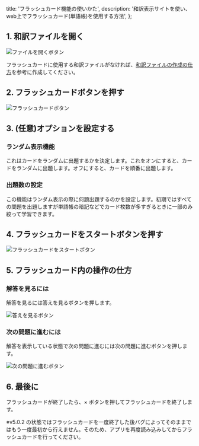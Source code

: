  title: 'フラッシュカード機能の使いかた',
  description: '和訳表示サイトを使い、web上でフラッシュカード(単語帳)を使用する方法',
};

## 1. 和訳ファイルを開く

![ファイルを開くボタン](./img/open-file-button.webp)

フラッシュカードに使用する和訳ファイルがなければ、[和訳ファイルの作成の仕方](./create-file)を参考に作成してください。

## 2. フラッシュカードボタンを押す

![フラッシュカードボタン](./img/flashcard-button.webp)

## 3. (任意)オプションを設定する

### ランダム表示機能

これはカードをランダムに出題するかを決定します。これをオンにすると、カードをランダムに出題します。オフにすると、カードを順番に出題します。

### 出題数の設定

この機能はランダム表示の際に何題出題するのかを設定します。初期ではすべての問題を出題しますが単語帳の暗記などでカード枚数が多すぎるときに一部のみ絞って学習できます。

## 4. フラッシュカードをスタートボタンを押す

![フラッシュカードをスタートボタン](./img/start-flashcard-button.webp)

## 5. フラッシュカード内の操作の仕方

### 解答を見るには

解答を見るには答えを見るボタンを押します。

![答えを見るボタン](./img/answer-button.webp)

### 次の問題に進むには

解答を表示している状態で次の問題に進むには次の問題に進むボタンを押します。

![次の問題に進むボタン](./img/next-button.webp)

## 6. 最後に

フラッシュカードが終了したら、× ボタンを押してフラッシュカードを終了します。

※v5.0.2 の状態ではフラッシュカードを一度終了した後バグによってそのままではもう一度最初から行えません。そのため、アプリを再度読み込みしてからフラッシュカードを行ってください。
